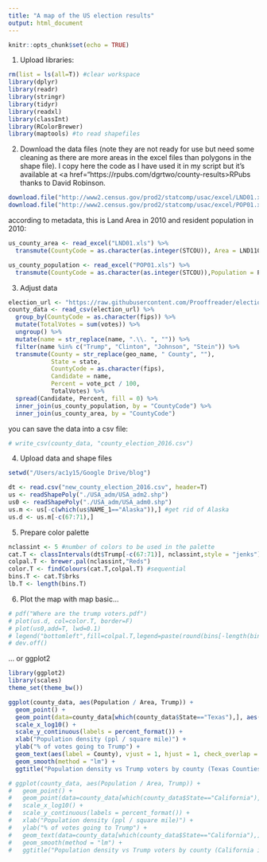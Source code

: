 ```yaml
---
title: "A map of the US election results"
output: html_document
---
```


```r
knitr::opts_chunk$set(echo = TRUE)
```
1. Upload libraries:
  
```r
rm(list = ls(all=T)) #clear workspace
library(dplyr)
library(readr)
library(stringr)
library(tidyr)
library(readxl)
library(classInt)
library(RColorBrewer)
library(maptools) #to read shapefiles
```
2. Download the data files (note they are not ready for use but need some cleaning as there are more areas in the excel files than polygons in the shape file). I copy here the code as I have used it in my script but it's available at <a href="https://rpubs.com/dgrtwo/county-results>RPubs</a> thanks to David Robinson.

```r
download.file("http://www2.census.gov/prod2/statcomp/usac/excel/LND01.xls", "LND01.xls")
download.file("http://www2.census.gov/prod2/statcomp/usac/excel/POP01.xls", "POP01.xls")
```
according to metadata, this is Land Area in 2010 and resident population in 2010:
```r
us_county_area <- read_excel("LND01.xls") %>%
  transmute(CountyCode = as.character(as.integer(STCOU)), Area = LND110210D)

us_county_population <- read_excel("POP01.xls") %>%
  transmute(CountyCode = as.character(as.integer(STCOU)),Population = POP010210D)
```
3. Adjust data
```r
election_url <- "https://raw.githubusercontent.com/Prooffreader/election_2016_data/master/data/presidential_general_election_2016_by_county.csv"
county_data <- read_csv(election_url) %>%
  group_by(CountyCode = as.character(fips)) %>%
  mutate(TotalVotes = sum(votes)) %>%
  ungroup() %>%
  mutate(name = str_replace(name, ".\\. ", "")) %>%
  filter(name %in% c("Trump", "Clinton", "Johnson", "Stein")) %>%
  transmute(County = str_replace(geo_name, " County", ""),
            State = state,
            CountyCode = as.character(fips),
            Candidate = name,
            Percent = vote_pct / 100,
            TotalVotes) %>%
  spread(Candidate, Percent, fill = 0) %>%
  inner_join(us_county_population, by = "CountyCode") %>%
  inner_join(us_county_area, by = "CountyCode")
```
you can save the data into a csv file:
```r
# write_csv(county_data, "county_election_2016.csv")
```
4. Upload data and shape files

```r
setwd("/Users/ac1y15/Google Drive/blog")
```
```r
dt <- read.csv("new_county_election_2016.csv", header=T)
us <- readShapePoly("./USA_adm/USA_adm2.shp")
us0 <- readShapePoly("./USA_adm/USA_adm0.shp")
us.m <- us[-c(which(us$NAME_1=="Alaska")),] #get rid of Alaska
us.d <- us.m[-c(67:71),]
```
5. Prepare color palette
```r
nclassint <- 5 #number of colors to be used in the palette
cat.T <- classIntervals(dt$Trump[-c(67:71)], nclassint,style = "jenks") #style refers to how the breaks are created
colpal.T <- brewer.pal(nclassint,"Reds")
color.T <- findColours(cat.T,colpal.T) #sequential
bins.T <- cat.T$brks
lb.T <- length(bins.T)
```
6. Plot the map with map basic...
```r
# pdf("Where are the trump voters.pdf")
# plot(us.d, col=color.T, border=F)
# plot(us0,add=T, lwd=0.1)
# legend("bottomleft",fill=colpal.T,legend=paste(round(bins[-length(bins.T)],1),":",round(bins.T[-1],1)),cex=1, bg="white")
# dev.off()
```
... or ggplot2

```r
library(ggplot2)
library(scales)
theme_set(theme_bw())

ggplot(county_data, aes(Population / Area, Trump)) +
  geom_point() +
  geom_point(data=county_data[which(county_data$State=="Texas"),], aes(x=Population/Area, y=Trump), colour="red")+
  scale_x_log10() +
  scale_y_continuous(labels = percent_format()) +
  xlab("Population density (ppl / square mile)") +
  ylab("% of votes going to Trump") +
  geom_text(aes(label = County), vjust = 1, hjust = 1, check_overlap = TRUE) +
  geom_smooth(method = "lm") +
  ggtitle("Population density vs Trump voters by county (Texas Counties in red)")

# ggplot(county_data, aes(Population / Area, Trump)) +
#   geom_point() +
#   geom_point(data=county_data[which(county_data$State=="California"),], aes(x=Population/Area, y=Trump), colour="red")+
#   scale_x_log10() +
#   scale_y_continuous(labels = percent_format()) +
#   xlab("Population density (ppl / square mile)") +
#   ylab("% of votes going to Trump") +
#   geom_text(data=county_data[which(county_data$State=="California"),], aes(label = ifelse(Trump>.5, as.character(dt$County), "" )), color= "red",size=5,vjust = 1, hjust = 1, check_overlap = TRUE) +
#   geom_smooth(method = "lm") +
#   ggtitle("Population density vs Trump voters by county (California in red)")
```
